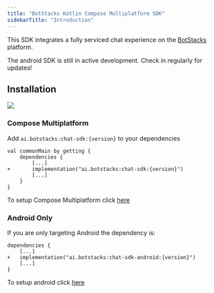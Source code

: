 ```yaml
---
title: "BotStacks Kotlin Compose Multiplatform SDK"
sidebarTitle: "Introduction"
---
```

This SDK integrates a fully serviced chat experience on the [BotStacks](https://botstacks.ai/) platform.


<Warning>
  The android SDK is still in active development. Check in regularly for
  updates!
</Warning>


## Installation
<img 
src="https://img.shields.io/maven-central/v/ai.botstacks/chat-sdk"
/>

### Compose Multiplatform

Add `ai.botstacks:chat-sdk:{version}` to your dependencies

```Gradle
val commonMain by getting {
    dependencies {
        [...]
+       implementation("ai.botstacks:chat-sdk:{version}")
        [...]
    }
}
```
<Note> To setup Compose Multiplatform click [here](https://docs.botstacks.ai/sdk-reference/android/compose-setup)</Note>

### Android Only

If you are only targeting Android the dependency is:


```Gradle
dependencies {
    [...]
+   implementation("ai.botstacks:chat-sdk-android:{version}")
    [...]
}
```
<Note> To setup android click [here](https://docs.botstacks.ai/sdk-reference/android/setup)</Note>

